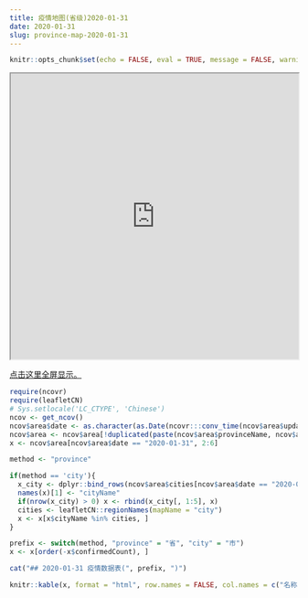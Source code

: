 ```yaml
---
title: 疫情地图(省级)2020-01-31
date: 2020-01-31
slug: province-map-2020-01-31
---
```


```r
knitr::opts_chunk$set(echo = FALSE, eval = TRUE, message = FALSE, warning = FALSE, error = FALSE)
```


<iframe seamless src="https://pzhaonet.github.io/ncov/leaflet/leafmap-province-2020-01-31.html" width="100%" height="500"></iframe>

[点击这里全屏显示。](https://pzhaonet.github.io/ncov/leaflet/leafmap-province-2020-01-31.html)



```r
require(ncovr)
require(leafletCN)
# Sys.setlocale('LC_CTYPE', 'Chinese')
ncov <- get_ncov()
ncov$area$date <- as.character(as.Date(ncovr:::conv_time(ncov$area$updateTime)))
ncov$area <- ncov$area[!duplicated(paste(ncov$area$provinceName, ncov$area$date)), ]
x <- ncov$area[ncov$area$date == "2020-01-31", 2:6]

method <- "province"

if(method == 'city'){
  x_city <- dplyr::bind_rows(ncov$area$cities[ncov$area$date == "2020-01-31"])
  names(x)[1] <- "cityName"
  if(nrow(x_city) > 0) x <- rbind(x_city[, 1:5], x)
  cities <- leafletCN::regionNames(mapName = "city")
  x <- x[x$cityName %in% cities, ]
}

prefix <- switch(method, "province" = "省", "city" = "市")
x <- x[order(-x$confirmedCount), ]
```

```r
cat("## 2020-01-31 疫情数据表(", prefix, ")")
```

```r
knitr::kable(x, format = "html", row.names = FALSE, col.names = c("名称", "确诊", "疑似", "治愈", "死亡"))
```
